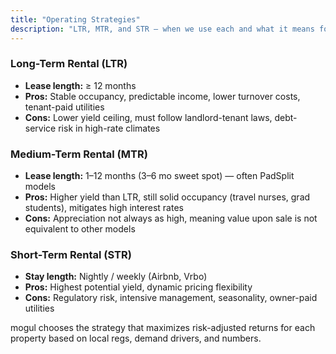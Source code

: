 ```yaml
---
title: "Operating Strategies"
description: "LTR, MTR, and STR — when we use each and what it means for returns."
---
```


### Long-Term Rental (LTR)

- **Lease length:** ≥ 12 months
- **Pros:** Stable occupancy, predictable income, lower turnover costs, tenant-paid utilities
- **Cons:** Lower yield ceiling, must follow landlord-tenant laws, debt-service risk in high-rate climates

### Medium-Term Rental (MTR)

- **Lease length:** 1–12 months (3–6 mo sweet spot) — often PadSplit models
- **Pros:** Higher yield than LTR, still solid occupancy (travel nurses, grad students), mitigates high interest rates
- **Cons:** Appreciation not always as high, meaning value upon sale is not equivalent to other models

### Short-Term Rental (STR)

- **Stay length:** Nightly / weekly (Airbnb, Vrbo)
- **Pros:** Highest potential yield, dynamic pricing flexibility
- **Cons:** Regulatory risk, intensive management, seasonality, owner-paid utilities

mogul chooses the strategy that maximizes risk-adjusted returns for each property based on local regs, demand drivers, and numbers.